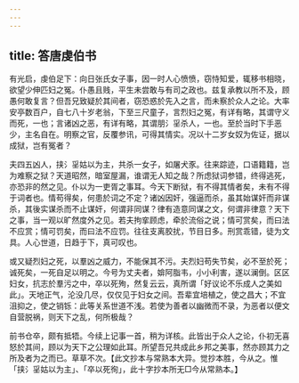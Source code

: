 ```yaml
---
---
---
```

title: 答唐虔伯书
---



有光启，虔伯足下：向日张氏女子事，因一时人心愤愤，窃恃知爱，辄移书相晓，欲望少伸匹妇之冤。仆愚且贱，平生未尝敢与有司之政也。兹复承教以所不及，顾愚何敢复言？但吾兄致疑於其间者，窃恐惑於先入之言，而未察於众人之论。大率安亭数百户，自七八十岁老翁，下至三尺童子，言烈妇之冤，有详有略，其谓守义而死，一也；言诸凶之恶，有详有略，其谓朋氵㸒杀人，一也。至於当时下手恶少，主名自在。明察之官，反覆参讯，可得其情实。况以十二岁女奴为佐证，据以成狱，岂有冤者？

夫四五凶人，挟氵㸒姑以为主，共杀一女子，如屠犬豕。往来踪迹，口语籍籍，岂为难察之狱？天道昭然，暗室屋漏，谁谓无人知之哉？所虑狱词参错，终得逃死，亦恐非的然之见。仆以为一吏胥之事耳。今天下断狱，有不得其情者矣，未有不得于词者也。情苟得矣，何患於词之不定？诸凶因奸，强逼而杀，虽其始谋奸而非谋杀，其後实谋杀而不止谋奸，何谓非同谋？律有造意同谋之文，何谓非律意？天下之事，当一观以旷然度外之见。若夫拘挛顾虑，牵於流俗之说；情可赏矣，而曰法不应赏；情可罚矣，而曰法不应罚。往往支离胶扰，节目日多。刑赏乖错，徒为文具。人心世道，日趋于下，真可叹也。

或又疑烈妇之死，以羣凶之威力，不能保其不污。夫烈妇苟失节矣，必不至於死；诚死矣，一死自足以明之。今号为丈夫者，媕阿脂韦，小小利害，遂以澜倒。区区妇女，抗志於羣污之中，卒以死殉，然复云云，真所谓「好议论不乐成人之美如此」。天地正气，沦没几尽，仅仅见于妇女之间。吾辈宜培植之，使之昌大；不宜沮抑之，使之销铄：此等关系世道不浅。若使为善者以幽微而不录，为恶者以便文自营脱祸，则天下之乱，何所极哉？

前书仓卒，颇有抵牾。今续上记事一首，稍为详核。此皆出于众人之论，仆初无喜怒於其间，顾以为天下之公理如此耳。所望吾兄共成此乡邦之美事，然亦顾其力之所及者为之而已。草草不次。【此文抄本与常熟本大异。觉抄本胜，今从之。惟「挟氵㸒姑以为主」、「卒以死徇」，此十字抄本所无□今从常熟本。】